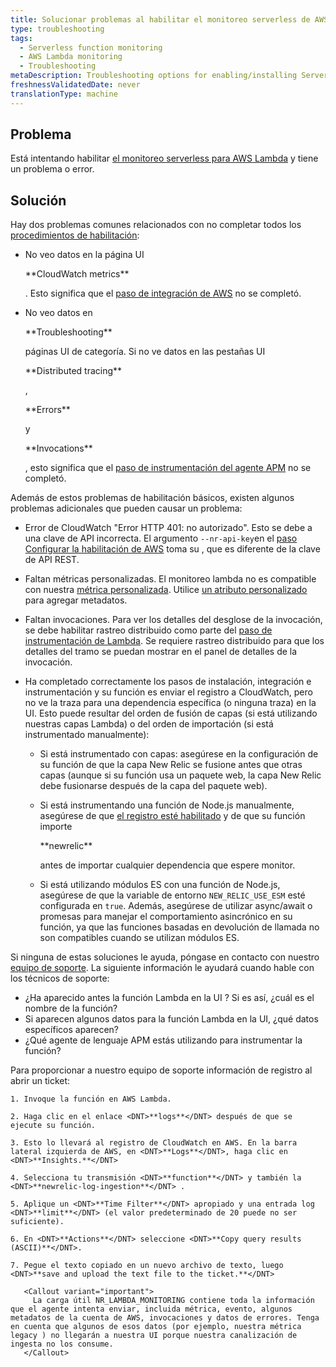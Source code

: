 ```yaml
---
title: Solucionar problemas al habilitar el monitoreo serverless de AWS Lambda
type: troubleshooting
tags:
  - Serverless function monitoring
  - AWS Lambda monitoring
  - Troubleshooting
metaDescription: Troubleshooting options for enabling/installing Serverless monitoring for AWS Lambda.
freshnessValidatedDate: never
translationType: machine
---
```


## Problema

Está intentando habilitar [el monitoreo serverless para AWS Lambda](/docs/serverless-function-monitoring/aws-lambda-monitoring/get-started/introduction-new-relic-monitoring-aws-lambda) y tiene un problema o error.

## Solución

Hay dos problemas comunes relacionados con no completar todos los [procedimientos de habilitación](/docs/serverless-function-monitoring/aws-lambda-monitoring/get-started/enable-new-relic-monitoring-aws-lambda):

* No veo datos en la página UI

  <DNT>
    **CloudWatch metrics**
  </DNT>

  . Esto significa que el [paso de integración de AWS](/docs/serverless-function-monitoring/aws-lambda-monitoring/get-started/enable-new-relic-monitoring-aws-lambda#connect-aws) no se completó.

* No veo datos en

  <DNT>
    **Troubleshooting**
  </DNT>

  páginas UI de categoría. Si no ve datos en las pestañas UI

  <DNT>
    **Distributed tracing**
  </DNT>

  ,

  <DNT>
    **Errors**
  </DNT>

  y

  <DNT>
    **Invocations**
  </DNT>

  , esto significa que el [paso de instrumentación del agente APM](/docs/serverless-function-monitoring/aws-lambda-monitoring/get-started/enable-new-relic-monitoring-aws-lambda#instrument-lambda) no se completó.

Además de estos problemas de habilitación básicos, existen algunos problemas adicionales que pueden causar un problema:

* Error de CloudWatch "Error HTTP 401: no autorizado". Esto se debe a una clave de API incorrecta. El argumento `--nr-api-key`en el [paso Configurar la habilitación de AWS](/docs/serverless-function-monitoring/aws-lambda-monitoring/get-started/enable-new-relic-monitoring-aws-lambda#connect-aws) toma su <InlinePopover type="userKey"/>, que es diferente de la clave de API REST.

* Faltan métricas personalizadas. El monitoreo lambda no es compatible con nuestra [métrica personalizada](/docs/agents/manage-apm-agents/agent-data/collect-custom-metrics). Utilice [un atributo personalizado](/docs/agents/manage-apm-agents/agent-data/collect-custom-attributes) para agregar metadatos.

* Faltan invocaciones. Para ver los detalles del desglose de la invocación, se debe habilitar rastreo distribuido como parte del [paso de instrumentación de Lambda](/docs/serverless-function-monitoring/aws-lambda-monitoring/get-started/enable-new-relic-monitoring-aws-lambda#instrument-lambda). Se requiere rastreo distribuido para que los detalles del tramo se puedan mostrar en el panel de detalles de la invocación.

* Ha completado correctamente los pasos de instalación, integración e instrumentación y su función es enviar el registro a CloudWatch, pero no ve la traza para una dependencia específica (o ninguna traza) en la UI. Esto puede resultar del orden de fusión de capas (si está utilizando nuestras capas Lambda) o del orden de importación (si está instrumentado manualmente):

  * Si está instrumentado con capas: asegúrese en la configuración de su función de que la capa New Relic se fusione antes que otras capas (aunque si su función usa un paquete web, la capa New Relic debe fusionarse después de la capa del paquete web).

  * Si está instrumentando una función de Node.js manualmente, asegúrese de que [el registro esté habilitado](/docs/apm/agents/nodejs-agent/installation-configuration/nodejs-agent-configuration/#logging_config) y de que su función importe

    <DNT>
      **newrelic**
    </DNT>

    antes de importar cualquier dependencia que espere monitor.

  * Si está utilizando módulos ES con una función de Node.js, asegúrese de que la variable de entorno `NEW_RELIC_USE_ESM` esté configurada en `true`. Además, asegúrese de utilizar async/await o promesas para manejar el comportamiento asincrónico en su función, ya que las funciones basadas en devolución de llamada no son compatibles cuando se utilizan módulos ES.

Si ninguna de estas soluciones le ayuda, póngase en contacto con nuestro [equipo de soporte](https://support.newrelic.com/). La siguiente información le ayudará cuando hable con los técnicos de soporte:

* ¿Ha aparecido antes la función Lambda en la UI ? Si es así, ¿cuál es el nombre de la función?
* Si aparecen algunos datos para la función Lambda en la UI, ¿qué datos específicos aparecen?
* ¿Qué agente de lenguaje APM estás utilizando para instrumentar la función?

<CollapserGroup>
  <Collapser
    id="attach-logs"
    title="Recomendado: Adjunte su registro de CloudWatch al ticket"
  >
    Para proporcionar a nuestro equipo de soporte información de registro al abrir un ticket:

    1. Invoque la función en AWS Lambda.

    2. Haga clic en el enlace <DNT>**logs**</DNT> después de que se ejecute su función.

    3. Esto lo llevará al registro de CloudWatch en AWS. En la barra lateral izquierda de AWS, en <DNT>**Logs**</DNT>, haga clic en <DNT>**Insights.**</DNT>

    4. Selecciona tu transmisión <DNT>**function**</DNT> y también la <DNT>**newrelic-log-ingestion**</DNT> .

    5. Aplique un <DNT>**Time Filter**</DNT> apropiado y una entrada log <DNT>**limit**</DNT> (el valor predeterminado de 20 puede no ser suficiente).

    6. En <DNT>**Actions**</DNT> seleccione <DNT>**Copy query results (ASCII)**</DNT>.

    7. Pegue el texto copiado en un nuevo archivo de texto, luego <DNT>**save and upload the text file to the ticket.**</DNT>

       <Callout variant="important">
         La carga útil NR_LAMBDA_MONITORING contiene toda la información que el agente intenta enviar, incluida métrica, evento, algunos metadatos de la cuenta de AWS, invocaciones y datos de errores. Tenga en cuenta que algunos de esos datos (por ejemplo, nuestra métrica legacy ) no llegarán a nuestra UI porque nuestra canalización de ingesta no los consume.
       </Callout>
  </Collapser>
</CollapserGroup>
